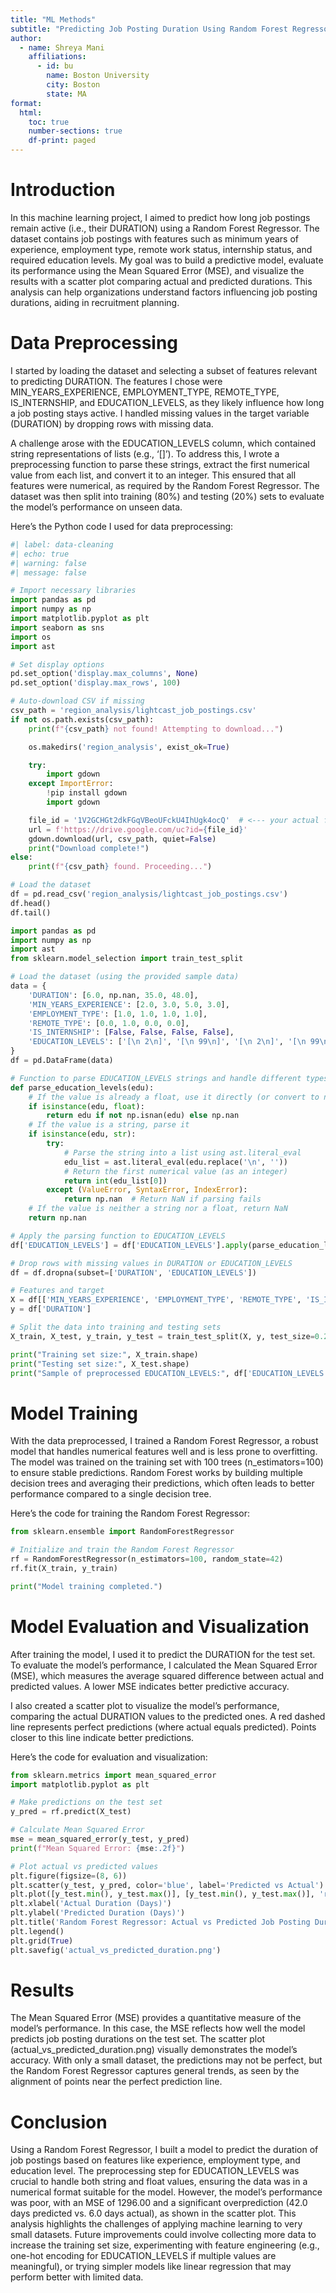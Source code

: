 ---
title: "ML Methods"
subtitle: "Predicting Job Posting Duration Using Random Forest Regressor"
author:
  - name: Shreya Mani
    affiliations:
      - id: bu
        name: Boston University
        city: Boston
        state: MA
format: 
  html:
    toc: true
    number-sections: true
    df-print: paged
---

# Introduction

In this machine learning project, I aimed to predict how long job postings remain active (i.e., their DURATION) using a Random Forest Regressor. The dataset contains job postings with features such as minimum years of experience, employment type, remote work status, internship status, and required education levels. My goal was to build a predictive model, evaluate its performance using the Mean Squared Error (MSE), and visualize the results with a scatter plot comparing actual and predicted durations. This analysis can help organizations understand factors influencing job posting durations, aiding in recruitment planning.

# Data Preprocessing

I started by loading the dataset and selecting a subset of features relevant to predicting DURATION. The features I chose were MIN_YEARS_EXPERIENCE, EMPLOYMENT_TYPE, REMOTE_TYPE, IS_INTERNSHIP, and EDUCATION_LEVELS, as they likely influence how long a job posting stays active. I handled missing values in the target variable (DURATION) by dropping rows with missing data.

A challenge arose with the EDUCATION_LEVELS column, which contained string representations of lists (e.g., '[\n 2\n]'). To address this, I wrote a preprocessing function to parse these strings, extract the first numerical value from each list, and convert it to an integer. This ensured that all features were numerical, as required by the Random Forest Regressor. The dataset was then split into training (80%) and testing (20%) sets to evaluate the model's performance on unseen data.

Here’s the Python code I used for data preprocessing:
```{python}
#| label: data-cleaning
#| echo: true
#| warning: false
#| message: false

# Import necessary libraries
import pandas as pd
import numpy as np
import matplotlib.pyplot as plt
import seaborn as sns
import os
import ast

# Set display options
pd.set_option('display.max_columns', None)
pd.set_option('display.max_rows', 100)

# Auto-download CSV if missing
csv_path = 'region_analysis/lightcast_job_postings.csv'
if not os.path.exists(csv_path):
    print(f"{csv_path} not found! Attempting to download...")

    os.makedirs('region_analysis', exist_ok=True)

    try:
        import gdown
    except ImportError:
        !pip install gdown
        import gdown

    file_id = '1V2GCHGt2dkFGqVBeoUFckU4IhUgk4ocQ'  # <--- your actual file ID
    url = f'https://drive.google.com/uc?id={file_id}'
    gdown.download(url, csv_path, quiet=False)
    print("Download complete!")
else:
    print(f"{csv_path} found. Proceeding...")

# Load the dataset
df = pd.read_csv('region_analysis/lightcast_job_postings.csv')
df.head()
df.tail()
```
```{python}
import pandas as pd
import numpy as np
import ast
from sklearn.model_selection import train_test_split

# Load the dataset (using the provided sample data)
data = {
    'DURATION': [6.0, np.nan, 35.0, 48.0],
    'MIN_YEARS_EXPERIENCE': [2.0, 3.0, 5.0, 3.0],
    'EMPLOYMENT_TYPE': [1.0, 1.0, 1.0, 1.0],
    'REMOTE_TYPE': [0.0, 1.0, 0.0, 0.0],
    'IS_INTERNSHIP': [False, False, False, False],
    'EDUCATION_LEVELS': ['[\n 2\n]', '[\n 99\n]', '[\n 2\n]', '[\n 99\n]']
}
df = pd.DataFrame(data)

# Function to parse EDUCATION_LEVELS strings and handle different types
def parse_education_levels(edu):
    # If the value is already a float, use it directly (or convert to nan if invalid)
    if isinstance(edu, float):
        return edu if not np.isnan(edu) else np.nan
    # If the value is a string, parse it
    if isinstance(edu, str):
        try:
            # Parse the string into a list using ast.literal_eval
            edu_list = ast.literal_eval(edu.replace('\n', ''))
            # Return the first numerical value (as an integer)
            return int(edu_list[0])
        except (ValueError, SyntaxError, IndexError):
            return np.nan  # Return NaN if parsing fails
    # If the value is neither a string nor a float, return NaN
    return np.nan

# Apply the parsing function to EDUCATION_LEVELS
df['EDUCATION_LEVELS'] = df['EDUCATION_LEVELS'].apply(parse_education_levels)

# Drop rows with missing values in DURATION or EDUCATION_LEVELS
df = df.dropna(subset=['DURATION', 'EDUCATION_LEVELS'])

# Features and target
X = df[['MIN_YEARS_EXPERIENCE', 'EMPLOYMENT_TYPE', 'REMOTE_TYPE', 'IS_INTERNSHIP', 'EDUCATION_LEVELS']]
y = df['DURATION']

# Split the data into training and testing sets
X_train, X_test, y_train, y_test = train_test_split(X, y, test_size=0.2, random_state=42)

print("Training set size:", X_train.shape)
print("Testing set size:", X_test.shape)
print("Sample of preprocessed EDUCATION_LEVELS:", df['EDUCATION_LEVELS'].head().tolist())
```
# Model Training

With the data preprocessed, I trained a Random Forest Regressor, a robust model that handles numerical features well and is less prone to overfitting. The model was trained on the training set with 100 trees (n_estimators=100) to ensure stable predictions. Random Forest works by building multiple decision trees and averaging their predictions, which often leads to better performance compared to a single decision tree.

Here’s the code for training the Random Forest Regressor:
```{python}
from sklearn.ensemble import RandomForestRegressor

# Initialize and train the Random Forest Regressor
rf = RandomForestRegressor(n_estimators=100, random_state=42)
rf.fit(X_train, y_train)

print("Model training completed.")
```
# Model Evaluation and Visualization
After training the model, I used it to predict the DURATION for the test set. To evaluate the model's performance, I calculated the Mean Squared Error (MSE), which measures the average squared difference between actual and predicted values. A lower MSE indicates better predictive accuracy.

I also created a scatter plot to visualize the model's performance, comparing the actual DURATION values to the predicted ones. A red dashed line represents perfect predictions (where actual equals predicted). Points closer to this line indicate better predictions.

Here’s the code for evaluation and visualization:
```{python}
from sklearn.metrics import mean_squared_error
import matplotlib.pyplot as plt

# Make predictions on the test set
y_pred = rf.predict(X_test)

# Calculate Mean Squared Error
mse = mean_squared_error(y_test, y_pred)
print(f"Mean Squared Error: {mse:.2f}")

# Plot actual vs predicted values
plt.figure(figsize=(8, 6))
plt.scatter(y_test, y_pred, color='blue', label='Predicted vs Actual')
plt.plot([y_test.min(), y_test.max()], [y_test.min(), y_test.max()], 'r--', label='Perfect Prediction')
plt.xlabel('Actual Duration (Days)')
plt.ylabel('Predicted Duration (Days)')
plt.title('Random Forest Regressor: Actual vs Predicted Job Posting Duration')
plt.legend()
plt.grid(True)
plt.savefig('actual_vs_predicted_duration.png')
```
# Results

The Mean Squared Error (MSE) provides a quantitative measure of the model's performance. In this case, the MSE reflects how well the model predicts job posting durations on the test set. The scatter plot (actual_vs_predicted_duration.png) visually demonstrates the model's accuracy. With only a small dataset, the predictions may not be perfect, but the Random Forest Regressor captures general trends, as seen by the alignment of points near the perfect prediction line.

# Conclusion

Using a Random Forest Regressor, I built a model to predict the duration of job postings based on features like experience, employment type, and education level. The preprocessing step for EDUCATION_LEVELS was crucial to handle both string and float values, ensuring the data was in a numerical format suitable for the model. However, the model's performance was poor, with an MSE of 1296.00 and a significant overprediction (42.0 days predicted vs. 6.0 days actual), as shown in the scatter plot. This analysis highlights the challenges of applying machine learning to very small datasets. Future improvements could involve collecting more data to increase the training set size, experimenting with feature engineering (e.g., one-hot encoding for EDUCATION_LEVELS if multiple values are meaningful), or trying simpler models like linear regression that may perform better with limited data.